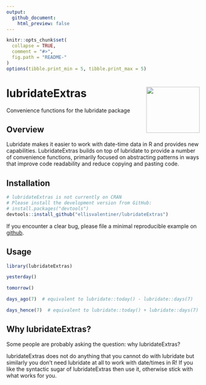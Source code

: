 ```yaml
---
output:
  github_document:
    html_preview: false
---
```


<!-- README.md is generated from README.Rmd. Please edit that file -->

```r
knitr::opts_chunk$set(
  collapse = TRUE,
  comment = "#>",
  fig.path = "README-"
)
options(tibble.print_min = 5, tibble.print_max = 5)
```

# lubridateExtras <img src="man/figures/logo.svg" align="right" height="120" width="139" />

Convenience functions for the lubridate package

<!-- Placeholder for build status, CRAN status, and coverage status -->

## Overview

Lubridate makes it easier to work with date-time data in R and provides new capabilities. LubridateExtras builds on top of lubridate to provide a number of convenience functions, primarily focused on abstracting patterns in ways that improve code readability and reduce copying and pasting code.

## Installation

```r
# lubridateExtras is not currently on CRAN
# Please install the development version from GitHub:
# install.packages("devtools")
devtools::install_github("ellisvalentiner/lubridateExtras")
```

If you encounter a clear bug, please file a minimal reproducible example on [github](https://github.com/ellisvalentiner/lubridateExtras/issues).

## Usage

```r
library(lubridateExtras)

yesterday()

tomorrow()

days_ago(7)  # equivalent to lubridate::today() - lubridate::days(7)

days_hence(7)  # equivalent to lubridate::today() + lubridate::days(7)
```

## Why lubridateExtras?

Some people are probably asking the question: why lubridateExtras?

lubridateExtras does not do anything that you cannot do with lubridate but similarly you don't need lubridate at all to work with date/times in R! If you like the syntactic sugar of lubridateExtras then use it, otherwise stick with what works for you.
